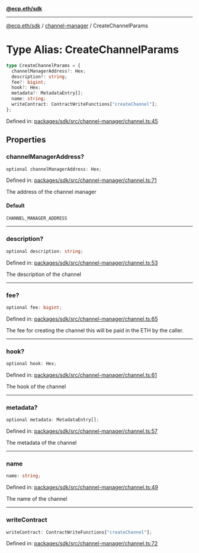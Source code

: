 [**@ecp.eth/sdk**](../../index.mdx)

***

[@ecp.eth/sdk](/sdk-reference/index.mdx) / [channel-manager](/sdk-reference/channel-manager/index.mdx) / CreateChannelParams

# Type Alias: CreateChannelParams

```ts
type CreateChannelParams = {
  channelManagerAddress?: Hex;
  description?: string;
  fee?: bigint;
  hook?: Hex;
  metadata?: MetadataEntry[];
  name: string;
  writeContract: ContractWriteFunctions["createChannel"];
};
```

Defined in: [packages/sdk/src/channel-manager/channel.ts:45](https://github.com/ecp-eth/comments-monorepo/blob/main/packages/sdk/src/channel-manager/channel.ts#L45)

## Properties

### channelManagerAddress?

```ts
optional channelManagerAddress: Hex;
```

Defined in: [packages/sdk/src/channel-manager/channel.ts:71](https://github.com/ecp-eth/comments-monorepo/blob/main/packages/sdk/src/channel-manager/channel.ts#L71)

The address of the channel manager

#### Default

```ts
CHANNEL_MANAGER_ADDRESS
```

***

### description?

```ts
optional description: string;
```

Defined in: [packages/sdk/src/channel-manager/channel.ts:53](https://github.com/ecp-eth/comments-monorepo/blob/main/packages/sdk/src/channel-manager/channel.ts#L53)

The description of the channel

***

### fee?

```ts
optional fee: bigint;
```

Defined in: [packages/sdk/src/channel-manager/channel.ts:65](https://github.com/ecp-eth/comments-monorepo/blob/main/packages/sdk/src/channel-manager/channel.ts#L65)

The fee for creating the channel this will be paid in the ETH by the caller.

***

### hook?

```ts
optional hook: Hex;
```

Defined in: [packages/sdk/src/channel-manager/channel.ts:61](https://github.com/ecp-eth/comments-monorepo/blob/main/packages/sdk/src/channel-manager/channel.ts#L61)

The hook of the channel

***

### metadata?

```ts
optional metadata: MetadataEntry[];
```

Defined in: [packages/sdk/src/channel-manager/channel.ts:57](https://github.com/ecp-eth/comments-monorepo/blob/main/packages/sdk/src/channel-manager/channel.ts#L57)

The metadata of the channel

***

### name

```ts
name: string;
```

Defined in: [packages/sdk/src/channel-manager/channel.ts:49](https://github.com/ecp-eth/comments-monorepo/blob/main/packages/sdk/src/channel-manager/channel.ts#L49)

The name of the channel

***

### writeContract

```ts
writeContract: ContractWriteFunctions["createChannel"];
```

Defined in: [packages/sdk/src/channel-manager/channel.ts:72](https://github.com/ecp-eth/comments-monorepo/blob/main/packages/sdk/src/channel-manager/channel.ts#L72)
